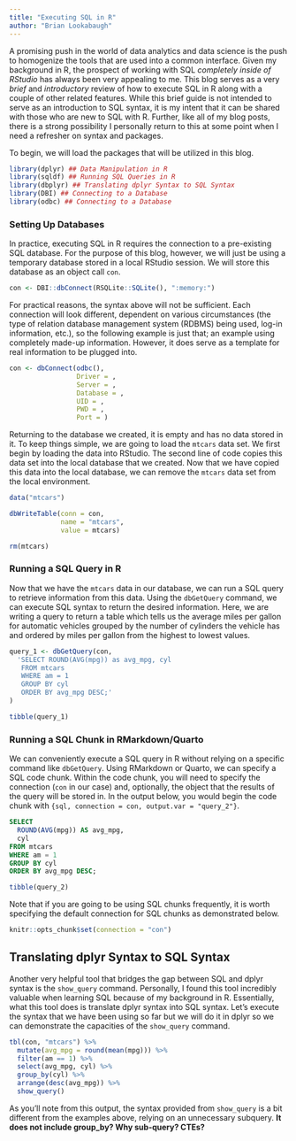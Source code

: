 ```yaml
---
title: "Executing SQL in R"
author: "Brian Lookabaugh"
---
```


A promising push in the world of data analytics and data science is the push to homogenize the tools that are used into a common interface. Given my background in R, the prospect of working with SQL *completely inside of RStudio* has always been very appealing to me. This blog serves as a very *brief* and *introductory* review of how to execute SQL in R along with a couple of other related features. While this brief guide is not intended to serve as an introduction to SQL syntax, it is my intent that it can be shared with those who are new to SQL with R. Further, like all of my blog posts, there is a strong possibility I personally return to this at some point when I need a refresher on syntax and packages.

To begin, we will load the packages that will be utilized in this blog.

```r
library(dplyr) ## Data Manipulation in R
library(sqldf) ## Running SQL Queries in R
library(dbplyr) ## Translating dplyr Syntax to SQL Syntax
library(DBI) ## Connecting to a Database
library(odbc) ## Connecting to a Database
```

### Setting Up Databases

In practice, executing SQL in R requires the connection to a pre-existing SQL database. For the purpose of this blog, however, we will just be using a temporary database stored in a local RStudio session. We will store this database as an object call `con`.

```r
con <- DBI::dbConnect(RSQLite::SQLite(), ":memory:")
```

For practical reasons, the syntax above will not be sufficient. Each connection will look different, dependent on various circumstances (the type of relation database management system (RDBMS) being used, log-in information, etc.), so the following example is just that; an example using completely made-up information. However, it does serve as a template for real information to be plugged into.

```r
con <- dbConnect(odbc(),
                 Driver = ,
                 Server = ,
                 Database = ,
                 UID = ,
                 PWD = ,
                 Port = )
```

Returning to the database we created, it is empty and has no data stored in it. To keep things simple, we are going to load the `mtcars` data set. We first begin by loading the data into RStudio. The second line of code copies this data set into the local database that we created. Now that we have copied this data into the local database, we can remove the `mtcars` data set from the local environment.

```r
data("mtcars")

dbWriteTable(conn = con,
             name = "mtcars",
             value = mtcars)

rm(mtcars)
```

### Running a SQL Query in R

Now that we have the `mtcars` data in our database, we can run a SQL query to retrieve information from this data. Using the `dbGetQuery` command, we can execute SQL syntax to return the desired information. Here, we are writing a query to return a table which tells us the average miles per gallon for automatic vehicles grouped by the number of cylinders the vehicle has and ordered by miles per gallon from the highest to lowest values.

```r
query_1 <- dbGetQuery(con,
  'SELECT ROUND(AVG(mpg)) as avg_mpg, cyl
   FROM mtcars
   WHERE am = 1
   GROUP BY cyl
   ORDER BY avg_mpg DESC;'
)

tibble(query_1)
```

### Running a SQL Chunk in RMarkdown/Quarto

We can conveniently execute a SQL query in R without relying on a specific command like `dbGetQuery`. Using RMarkdown or Quarto, we can specify a SQL code chunk. Within the code chunk, you will need to specify the connection (`con` in our case) and, optionally, the object that the results of the query will be stored in. In the output below, you would begin the code chunk with `{sql, connection = con, output.var = "query_2"}`.

```sql
SELECT
  ROUND(AVG(mpg)) AS avg_mpg,
  cyl
FROM mtcars
WHERE am = 1
GROUP BY cyl
ORDER BY avg_mpg DESC;
```

```r
tibble(query_2)
```

Note that if you are going to be using SQL chunks frequently, it is worth specifying the default connection for SQL chunks as demonstrated below.

```r
knitr::opts_chunk$set(connection = "con")
```

## Translating dplyr Syntax to SQL Syntax

Another very helpful tool that bridges the gap between SQL and dplyr syntax is the `show_query` command. Personally, I found this tool incredibly valuable when learning SQL because of my background in R. Essentially, what this tool does is translate dplyr syntax into SQL syntax. Let's execute the syntax that we have been using so far but we will do it in dplyr so we can demonstrate the capacities of the `show_query` command.

```r
tbl(con, "mtcars") %>%
  mutate(avg_mpg = round(mean(mpg))) %>%
  filter(am == 1) %>%
  select(avg_mpg, cyl) %>%
  group_by(cyl) %>%
  arrange(desc(avg_mpg)) %>%
  show_query()
```

As you'll note from this output, the syntax provided from `show_query` is a bit different from the examples above, relying on an unnecessary subquery. **It does not include group_by? Why sub-query? CTEs?**
